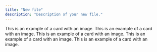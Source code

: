 ```yaml
---
title: "New file"
description: "Description of your new file."
---
```


<Columns cols={3}>
  <Card title="Image card" img="/images/cards/welcome_small.png">
    This is an example of a card with an image.
  </Card>
  <Card title="Image card" img="/images/cards/sls_small.png">
    This is an example of a card with an image.
  </Card>
  <Card title="Image card" img="/images/cards/tokens_small.png">
    This is an example of a card with an image.
  </Card>
  <Card title="Image card" img="/images/cards/bumpy_small.png">
    This is an example of a card with an image.
  </Card>
  <Card title="Image card" img="/images/cards/cursor_small.png">
    This is an example of a card with an image.
  </Card>
</Columns>